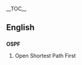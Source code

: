 {{wikipediapar|Open Shortest Path First}}
__TOC__
== English ==
=== {{acronym}} ===
'''OSPF'''
# Open Shortest Path First